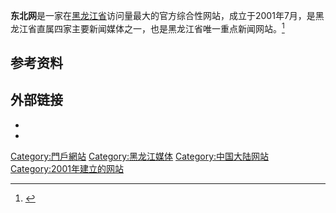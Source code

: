 {{多個問題|
{{expand|time=2015-01-14T03:14:44+00:00}}
{{Onesource |time=2011-05-14T06:05:38+00:00 }}
{{primarysources|time=2019-08-23}}
}}
{{Infobox website
| websitename   = 东北网
| url           = [http://www.dbw.cn 东北网中文版]
| screenshot    = 东北网.png
| commercial    = 是
| type          = [[门户网站|门户网站]]
|language=[[中文|中文]]、[[俄语|俄语]]、[[英语|英语]]、[[韩语|韩语]]|language_count=4| reg           = 选择性
| owner         = 中共黑龙江省委宣传部
| launch_date   = {{Start date and age|2001}}
| alexa         = 3718
}}

'''东北网'''是一家在[[黑龙江省|黑龙江省]]访问量最大的官方综合性网站，成立于2001年7月，是黑龙江省直属四家主要新闻媒体之一，也是黑龙江省唯一重点新闻网站。<ref name="简介">{{cite web| url=http://manage.dbw.cn/copyright/dbw_Intr.shtml| title=东北网简介| publisher=东北网| accessdate=2010-11-01| archive-date=2011-04-26| archive-url=https://web.archive.org/web/20110426060500/http://manage.dbw.cn/copyright/dbw_Intr.shtml| dead-url=no}}</ref>

==参考资料==
{{reflist}}

== 外部链接 ==

* {{官网|https://www.dbw.cn/|name=东北网中文版}}
* {{新浪微博|id=dbwcn}}
{{website-stub}}

[[Category:門戶網站|Category:門戶網站]]
[[Category:黑龙江媒体|Category:黑龙江媒体]]
[[Category:中国大陆网站|Category:中国大陆网站]]
[[Category:2001年建立的网站|Category:2001年建立的网站]]